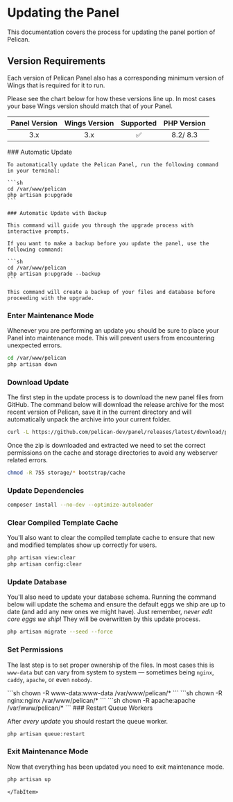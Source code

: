 
# Updating the Panel

This documentation covers the process for updating the panel portion of Pelican.

## Version Requirements

Each version of Pelican Panel also has a corresponding minimum version of Wings that
is required for it to run.

Please see the chart below for how these versions line up. In
most cases your base Wings version should match that of your Panel.

| Panel Version | Wings Version | Supported | PHP Version |
| :-----------: | :-----------: | :-------: | :---------: |
|      3.x      |      3.x      |    ✅︎    |  8.2/ 8.3   |

<Tabs>
  <TabItem value="auto" label="Automatic Update">
    ### Automatic Update

    To automatically update the Pelican Panel, run the following command in your terminal:

    ```sh
    cd /var/www/pelican
    php artisan p:upgrade
    ```

    ### Automatic Update with Backup

    This command will guide you through the upgrade process with interactive prompts.

    If you want to make a backup before you update the panel, use the following command:

    ```sh
    cd /var/www/pelican
    php artisan p:upgrade --backup
    ```

    This command will create a backup of your files and database before proceeding with the upgrade.

  </TabItem>
  <TabItem value="manual" label="Manual Update">

### Enter Maintenance Mode

Whenever you are performing an update you should be sure to place your Panel into maintenance mode. This will prevent
users from encountering unexpected errors.

```sh
cd /var/www/pelican
php artisan down
```

### Download Update

The first step in the update process is to download the new panel files from GitHub. The command below will download
the release archive for the most recent version of Pelican, save it in the current directory and will automatically
unpack the archive into your current folder.

```sh
curl -L https://github.com/pelican-dev/panel/releases/latest/download/panel.tar.gz | tar -xzv
```

Once the zip is downloaded and extracted we need to set the correct permissions on the cache and storage directories to avoid
any webserver related errors.

```sh
chmod -R 755 storage/* bootstrap/cache
```

### Update Dependencies

```sh
composer install --no-dev --optimize-autoloader
```

### Clear Compiled Template Cache

You'll also want to clear the compiled template cache to ensure that new and modified templates show up correctly for
users.

```sh
php artisan view:clear
php artisan config:clear
```

### Update Database

You'll also need to update your database schema. Running the command below
will update the schema and ensure the default eggs we ship are up to date (and add any new ones we might have). Just
remember, _never edit core eggs we ship_! They will be overwritten by this update process.

```sh
php artisan migrate --seed --force
```

### Set Permissions

The last step is to set proper ownership of the files. In most cases this
is `www-data` but can vary from system to system &mdash; sometimes being `nginx`, `caddy`, `apache`, or even `nobody`.

<Tabs className="unique-tabs">
  <TabItem value="NGINX/Apache">
    ```sh chown -R www-data:www-data /var/www/pelican/* ```
  </TabItem>
  <TabItem value="Rocky Linux NGINX">
    ```sh chown -R nginx:nginx /var/www/pelican/* ```
  </TabItem>
  <TabItem value="Rocky Linux Apache">
    ```sh chown -R apache:apache /var/www/pelican/* ```
  </TabItem>
</Tabs>
### Restart Queue Workers

After _every update_ you should restart the queue worker.

```sh
php artisan queue:restart
```

### Exit Maintenance Mode

Now that everything has been updated you need to exit maintenance mode.

```sh
php artisan up
```

    </TabItem>

</Tabs>
